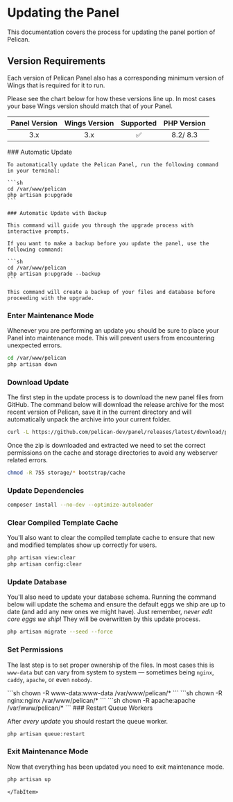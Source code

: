 
# Updating the Panel

This documentation covers the process for updating the panel portion of Pelican.

## Version Requirements

Each version of Pelican Panel also has a corresponding minimum version of Wings that
is required for it to run.

Please see the chart below for how these versions line up. In
most cases your base Wings version should match that of your Panel.

| Panel Version | Wings Version | Supported | PHP Version |
| :-----------: | :-----------: | :-------: | :---------: |
|      3.x      |      3.x      |    ✅︎    |  8.2/ 8.3   |

<Tabs>
  <TabItem value="auto" label="Automatic Update">
    ### Automatic Update

    To automatically update the Pelican Panel, run the following command in your terminal:

    ```sh
    cd /var/www/pelican
    php artisan p:upgrade
    ```

    ### Automatic Update with Backup

    This command will guide you through the upgrade process with interactive prompts.

    If you want to make a backup before you update the panel, use the following command:

    ```sh
    cd /var/www/pelican
    php artisan p:upgrade --backup
    ```

    This command will create a backup of your files and database before proceeding with the upgrade.

  </TabItem>
  <TabItem value="manual" label="Manual Update">

### Enter Maintenance Mode

Whenever you are performing an update you should be sure to place your Panel into maintenance mode. This will prevent
users from encountering unexpected errors.

```sh
cd /var/www/pelican
php artisan down
```

### Download Update

The first step in the update process is to download the new panel files from GitHub. The command below will download
the release archive for the most recent version of Pelican, save it in the current directory and will automatically
unpack the archive into your current folder.

```sh
curl -L https://github.com/pelican-dev/panel/releases/latest/download/panel.tar.gz | tar -xzv
```

Once the zip is downloaded and extracted we need to set the correct permissions on the cache and storage directories to avoid
any webserver related errors.

```sh
chmod -R 755 storage/* bootstrap/cache
```

### Update Dependencies

```sh
composer install --no-dev --optimize-autoloader
```

### Clear Compiled Template Cache

You'll also want to clear the compiled template cache to ensure that new and modified templates show up correctly for
users.

```sh
php artisan view:clear
php artisan config:clear
```

### Update Database

You'll also need to update your database schema. Running the command below
will update the schema and ensure the default eggs we ship are up to date (and add any new ones we might have). Just
remember, _never edit core eggs we ship_! They will be overwritten by this update process.

```sh
php artisan migrate --seed --force
```

### Set Permissions

The last step is to set proper ownership of the files. In most cases this
is `www-data` but can vary from system to system &mdash; sometimes being `nginx`, `caddy`, `apache`, or even `nobody`.

<Tabs className="unique-tabs">
  <TabItem value="NGINX/Apache">
    ```sh chown -R www-data:www-data /var/www/pelican/* ```
  </TabItem>
  <TabItem value="Rocky Linux NGINX">
    ```sh chown -R nginx:nginx /var/www/pelican/* ```
  </TabItem>
  <TabItem value="Rocky Linux Apache">
    ```sh chown -R apache:apache /var/www/pelican/* ```
  </TabItem>
</Tabs>
### Restart Queue Workers

After _every update_ you should restart the queue worker.

```sh
php artisan queue:restart
```

### Exit Maintenance Mode

Now that everything has been updated you need to exit maintenance mode.

```sh
php artisan up
```

    </TabItem>

</Tabs>
